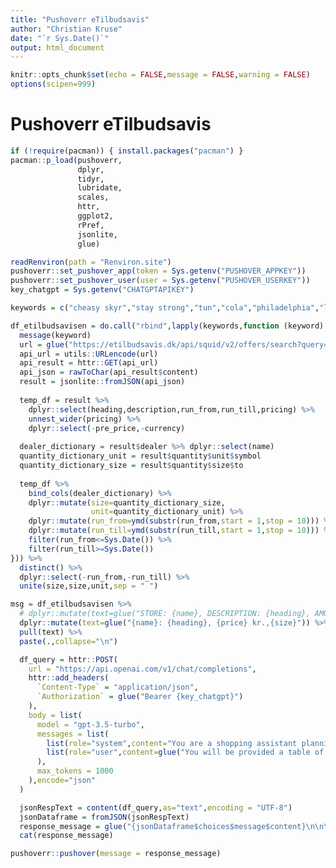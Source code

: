 ```yaml
---
title: "Pushoverr eTilbudsavis"
author: "Christian Kruse"
date: "`r Sys.Date()`"
output: html_document
---
```


```r
knitr::opts_chunk$set(echo = FALSE,message = FALSE,warning = FALSE)
options(scipen=999)
```

# Pushoverr eTilbudsavis

```r

if (!require(pacman)) { install.packages("pacman") }
pacman::p_load(pushoverr,
               dplyr,
               tidyr,
               lubridate,
               scales,
               httr,
               ggplot2,
               rPref,
               jsonlite,
               glue)

```


```r
readRenviron(path = "Renviron.site")
pushoverr::set_pushover_app(token = Sys.getenv("PUSHOVER_APPKEY"))
pushoverr::set_pushover_user(user = Sys.getenv("PUSHOVER_USERKEY"))
key_chatgpt = Sys.getenv("CHATGPTAPIKEY")


```

```r

keywords = c("cheasy skyr","stay strong","tun","cola","philadelphia","laks","hakket oksekød")

df_etilbudsavisen = do.call("rbind",lapply(keywords,function (keyword) {
  message(keyword)
  url = glue("https://etilbudsavis.dk/api/squid/v2/offers/search?query={keyword}&r_lat=55.7715601&r_lng=12.4943525&r_radius=30000&r_locale=da_DK&limit=100&offset=0")
  api_url = utils::URLencode(url)
  api_result = httr::GET(api_url)
  api_json = rawToChar(api_result$content)
  result = jsonlite::fromJSON(api_json)
  
  temp_df = result %>% 
    dplyr::select(heading,description,run_from,run_till,pricing) %>% 
    unnest_wider(pricing) %>% 
    dplyr::select(-pre_price,-currency) 
  
  dealer_dictionary = result$dealer %>% dplyr::select(name) 
  quantity_dictionary_unit = result$quantity$unit$symbol
  quantity_dictionary_size = result$quantity$size$to
  
  temp_df %>% 
    bind_cols(dealer_dictionary) %>% 
    dplyr::mutate(size=quantity_dictionary_size,
                  unit=quantity_dictionary_unit) %>% 
    dplyr::mutate(run_from=ymd(substr(run_from,start = 1,stop = 10))) %>% 
    dplyr::mutate(run_till=ymd(substr(run_till,start = 1,stop = 10))) %>% 
    filter(run_from<=Sys.Date()) %>% 
    filter(run_till>=Sys.Date())
})) %>% 
  distinct() %>%
  dplyr::select(-run_from,-run_till) %>% 
  unite(size,size,unit,sep = " ")

```

```r
msg = df_etilbudsavisen %>% 
  # dplyr::mutate(text=glue("STORE: {name}, DESCRIPTION: {heading}, AMOUNT: {size}, PRICE: {price}")) %>% 
  dplyr::mutate(text=glue("{name}: {heading}, {price} kr.,{size}")) %>% 
  pull(text) %>% 
  paste(.,collapse="\n")

```


```r

  df_query = httr::POST( 
    url = "https://api.openai.com/v1/chat/completions", 
    httr::add_headers(
      `Content-Type` = "application/json", 
      `Authorization` = glue("Bearer {key_chatgpt}")
    ),
    body = list(
      model = "gpt-3.5-turbo",
      messages = list(
        list(role="system",content="You are a shopping assistant planning today's grocery purchases."),
        list(role="user",content=glue("You will be provided a table of shopping offers. Prioritize the best deals if I want to buy: 1) Skyr, not yoghurt skyr, 2) Tuna, the cheapest per amount, 3) Sodavand, particularly Coca Cola Zero or Faxe Kondi Free, t least 1 liter 4) Yoggi yoghurt, 5) Pizzabund, 6) Philadelphia. List in the format of 1) The Store's name, 2) Bullet-points of the item name, the price. Compile offers from the same store into the same group. Do not write any introducing or conclusion text. Prioritize Coop365, Netto, Rema1000, Føtex. Keep under 1024 characters.\n\n{msg}"))
      ),
      max_tokens = 1000
    ),encode="json"
  )

  jsonRespText = content(df_query,as="text",encoding = "UTF-8") 
  jsonDataframe = fromJSON(jsonRespText)
  response_message = glue("{jsonDataframe$choices$message$content}\n\n\n")
  cat(response_message)
```


```r

pushoverr::pushover(message = response_message)

```


